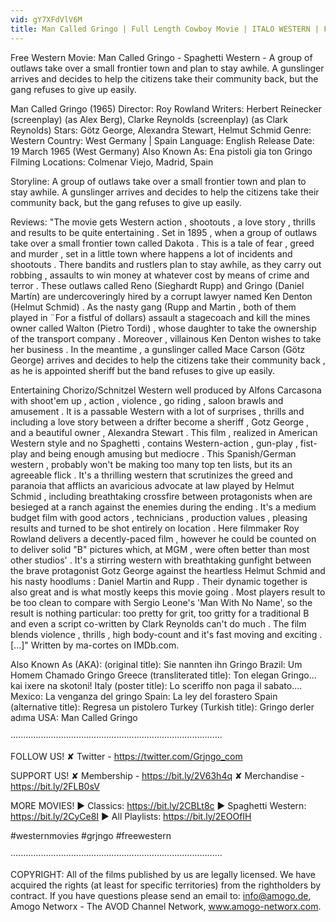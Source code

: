 ```yaml
---
vid: gY7XFdVlV6M
title: Man Called Gringo | Full Length Cowboy Movie | ITALO WESTERN | Free Classic Movie
---
```


Free Western Movie: Man Called Gringo - Spaghetti Western - A group of outlaws take over a small frontier town and plan to stay awhile. A gunslinger arrives and decides to help the citizens take their community back, but the gang refuses to give up easily. 

Man Called Gringo (1965)
Director: Roy Rowland
Writers: Herbert Reinecker (screenplay) (as Alex Berg), Clarke Reynolds (screenplay) (as Clark Reynolds) 
Stars: Götz George, Alexandra Stewart, Helmut Schmid 
Genre: Western 
Country: West Germany | Spain
Language: English
Release Date: 19 March 1965 (West Germany) 
Also Known As: Ena pistoli gia ton Gringo 
Filming Locations: Colmenar Viejo, Madrid, Spain 

Storyline:
A group of outlaws take over a small frontier town and plan to stay awhile. A gunslinger arrives and decides to help the citizens take their community back, but the gang refuses to give up easily. 

Reviews:
"The movie gets Western action , shootouts , a love story , thrills and results to be quite entertaining . Set in 1895 , when a group of outlaws take over a small frontier town called Dakota . This is a tale of fear , greed and murder , set in a little town where happens a lot of incidents and shootouts . There bandits and rustlers plan to stay awhile, as they carry out robbing , assaults to win money at whatever cost by means of crime and terror . These outlaws called Reno (Sieghardt Rupp) and Gringo (Daniel Martín) are undercoveringly hired by a corrupt lawyer named Ken Denton (Helmut Schmid) . As the nasty gang (Rupp and Martin , both of them played in ¨For a fistful of dollars) assault a stagecoach and kill the mines owner called Walton (Pietro Tordi) , whose daughter to take the ownership of the transport company . Moreover , villainous Ken Denton wishes to take her business . In the meantime , a gunslinger called Mace Carson (Götz George) arrives and decides to help the citizens take their community back , as he is appointed sheriff but the band refuses to give up easily.

Entertaining Chorizo/Schnitzel Western well produced by Alfons Carcasona with shoot'em up , action , violence , go riding , saloon brawls and amusement . It is a passable Western with a lot of surprises , thrills and including a love story between a drifter become a sheriff , Gotz George , and a beautiful owner , Alexandra Stewart . This film , realized in American Western style and no Spaghetti , contains Western-action , gun-play , fist-play and being enough amusing but mediocre . This Spanish/German western , probably won't be making too many top ten lists, but its an agreeable flick . It's a thrilling western that scrutinizes the greed and paranoia that afflicts an avaricious advocate at law played by Helmut Schmid , including breathtaking crossfire between protagonists when are besieged at a ranch against the enemies during the ending . It's a medium budget film with good actors , technicians , production values , pleasing results and turned to be shot entirely on location . Here filmmaker Roy Rowland delivers a decently-paced film , however he could be counted on to deliver solid "B" pictures which, at MGM , were often better than most other studios' . It's a stirring western with breathtaking gunfight between the brave protagonist Gotz George against the heartless Helmut Schmid and his nasty hoodlums : Daniel Martin and Rupp . Their dynamic together is also great and is what mostly keeps this movie going . Most players result to be too clean to compare with Sergio Leone's 'Man With No Name', so the result is nothing particular: too pretty for grit, too gritty for a traditional B and even a script co-written by Clark Reynolds can't do much . The film blends violence , thrills , high body-count and it's fast moving and exciting . [...]" Written by ma-cortes on IMDb.com.

Also Known As (AKA):
(original title): Sie nannten ihn Gringo
Brazil: Um Homem Chamado Gringo
Greece (transliterated title): Ton elegan Gringo... kai ixere na skotoni!
Italy (poster title): Lo sceriffo non paga il sabato....
Mexico: La venganza del gringo
Spain: La ley del forastero
Spain (alternative title): Regresa un pistolero
Turkey (Turkish title): Gringo derler adıma
USA: Man Called Gringo

····················································································

FOLLOW US!
✘ Twitter - https://twitter.com/Grjngo_com

SUPPORT US!
✘ Membership - https://bit.ly/2V63h4q
✘ Merchandise - https://bit.ly/2FLB0sV

MORE MOVIES! 
► Classics: https://bit.ly/2CBLt8c 
► Spaghetti Western: https://bit.ly/2CyCe8I 
► All Playlists: https://bit.ly/2EOOfIH 

#westernmovies #grjngo #freewestern

····················································································

COPYRIGHT: All of the films published by us are legally licensed. We have acquired the rights (at least for specific territories) from the rightholders by contract. If you have questions please send an email to: info@amogo.de, Amogo Networx - The AVOD Channel Network, www.amogo-networx.com.
